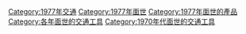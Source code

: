 [[Category:1977年交通|Category:1977年交通]]
[[Category:1977年面世|Category:1977年面世]]
[[Category:1977年面世的產品|Category:1977年面世的產品]]
[[Category:各年面世的交通工具|Category:各年面世的交通工具]]
[[Category:1970年代面世的交通工具|Category:1970年代面世的交通工具]]